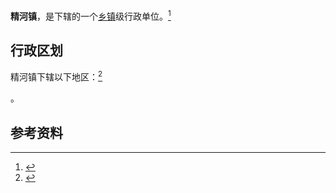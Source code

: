{{中国乡级行政区
|景观照片文件名 = 
|景观照片描述 = 
|汉语拼音 = 
|其他语言 = 
|其他语言名称 = 
|旧称 = 
|地名出处 = 
|位置图文件名 = 
|位置图描述 = 
|自定义图片= 
|建置时间 = 
|政府驻地 = 
|毗邻 = 
|总面积 = 
|总人口 = 
|总人口年份 = 
|户籍人口 = 
|户籍人口年份 = 
|常住人口 = 
|常住人口年份 = 
|人口密度 = 
|GDP = 
|GDP年份 = 
|邮政编码 = 
|电话区号 = 909
|官方网站 = 
|网站名称 = 
|65/27/22/100/000}}

'''精河镇'''，是{{PRC admin/fullname|65/27/22/100/000|3}}下辖的一个[[乡镇|乡镇]]级行政单位。<ref>{{PRC admin/ref sgc|{{PRC admin/parent|65/27/22/100/000}}}}</ref>

== 行政区划 ==

精河镇下辖以下地区：<ref>{{PRC admin/ref sgc|65/27/22/100/000}}</ref>

{{PRC admin/children|65/27/22/100/000}}。

== 参考资料 ==

{{reflist}}

{{行政区划小作品}}
{{PRC admin/navcat|65/27/22/100/000}}